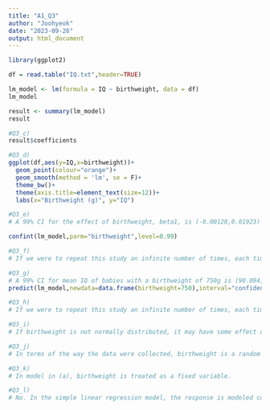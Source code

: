 ```yaml
---
title: "A1_Q3"
author: "Joohyeok"
date: "2023-09-26"
output: html_document
---
```


```r
library(ggplot2)

df = read.table("IQ.txt",header=TRUE)

lm_model <- lm(formula = IQ ~ birthweight, data = df)
lm_model

result <- summary(lm_model)
result

#Q3_c)
result$coefficients

#Q3_d)
ggplot(df,aes(y=IQ,x=birthweight))+
  geom_point(colour="orange")+
  geom_smooth(method = 'lm', se = F)+
  theme_bw()+
  theme(axis.title=element_text(size=12))+
  labs(x="Birthweight (g)", y="IQ")

#Q3_e)
# A 99% CI for the effect of birthweight, beta1, is (-0.00128,0.01923)

confint(lm_model,parm="birthweight",level=0.99)

#Q3_f)
# If we were to repeat this study an infinite number of times, each time selecting 138 babies born at a medical centre, 99% of the 99% CIs that we created would contain beta1.

#Q3_g)
# A 99% CI for mean IQ of babies with a birthweight of 750g is (90.094,97.399)
predict(lm_model,newdata=data.frame(birthweight=750),interval="confidence",level=0.99)

#Q3_h)
# If we were to repeat this study an infinite number of times, each time selecting 138 babies born at a medical centre, 99% of the 99% CIs that we created would contain the mean IQ of babies with a birthweight of 750g.

#Q3_i)
# If birthweight is not normally distributed, it may have some effect on the validity of the reasoning made in (e) and (g). This is because the assumptions of linear regression equations derived from the analysis include the normality, equal variance, and independence of error term. When this assumption is out of line, the inferred result can lead to biased results, so it is unreliable and the inference can not be said to be valid.

#Q3_j)
# In terms of the way the data were collected, birthweight is a random variable.

#Q3_k)
# In model in (a), birthweight is treated as a fixed variable.

#Q3_l)
# No. In the simple linear regression model, the response is modeled conditional on the predictor variable. Therefore, it is the same regardless of whether the predictor is fixed or random.




```

